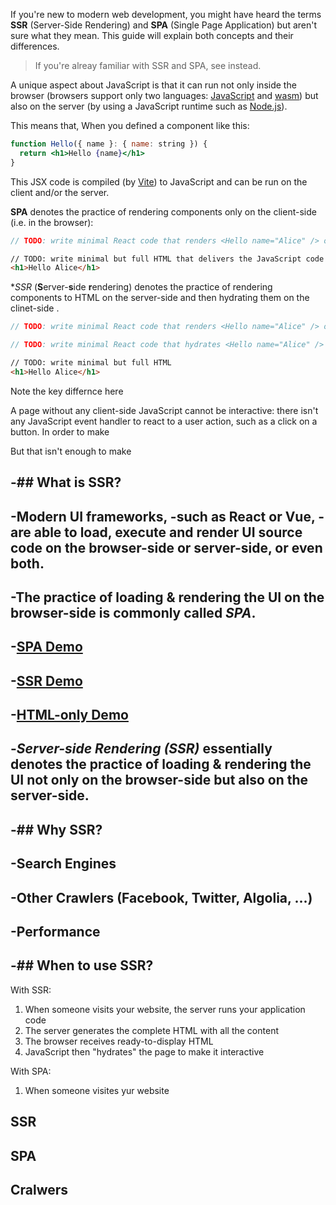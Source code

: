 If you're new to modern web development, you might have heard the terms **SSR** (Server-Side Rendering) and **SPA** (Single Page Application) but aren't sure what they mean. This guide will explain both concepts and their differences.

> If you're alreay familiar with SSR and SPA, see <Link href="/SSR-vs-SPA" /> instead.

A unique aspect about JavaScript is that it can run not only inside the browser (browsers support only two languages: [JavaScript](https://en.wikipedia.org/wiki/JavaScript) and [wasm](https://webassembly.org)) but also on the server (by using a JavaScript runtime such as [Node.js](https://nodejs.org)).

This means that, When you defined a component like this:

```jsx
function Hello({ name }: { name: string }) {
  return <h1>Hello {name}</h1>
}
```

This JSX code is compiled (by [Vite](https://vite.dev)) to JavaScript and can be run on the client and/or the server.


**SPA** denotes the practice of rendering components only on the client-side (i.e. in the browser):

```js
// TODO: write minimal React code that renders <Hello name="Alice" /> on the client-side
```
```html
// TODO: write minimal but full HTML that delivers the JavaScript code above
<h1>Hello Alice</h1>
```

**SSR* (**S**erver-**s**ide **r**endering) denotes the practice of rendering components to HTML on the server-side and then hydrating them on the clinet-side .

```js
// TODO: write minimal React code that renders <Hello name="Alice" /> on the server-side
```
```js
// TODO: write minimal React code that hydrates <Hello name="Alice" /> on the client-side
```

```html
// TODO: write minimal but full HTML
<h1>Hello Alice</h1>
```

Note the key differnce here

A page without any client-side JavaScript cannot be interactive: there isn't any JavaScript event handler to react to a user action, such as a click on a button.
In order to make


But that isn't enough to make

-## What is SSR?
-
-Modern UI frameworks,
-such as React or Vue,
-are able to load, execute and render UI source code on the browser-side or server-side, or even both.
-
-The practice of loading & rendering the UI on the browser-side is commonly called *SPA*.
-
-[SPA Demo](/spa-demo)
-
-[SSR Demo](/ssr-demo)
-
-[HTML-only Demo](/html-only-demo)
-
-*Server-side Rendering (SSR)* essentially denotes the practice of loading & rendering the UI not only on the browser-side but also on the server-side.
-
-## Why SSR?
-
-**Search Engines**
-
-**Other Crawlers (Facebook, Twitter, Algolia, ...)**
-
-**Performance**
-
-## When to use SSR?
-


With SSR:
1. When someone visits your website, the server runs your application code
2. The server generates the complete HTML with all the content
3. The browser receives ready-to-display HTML
4. JavaScript then "hydrates" the page to make it interactive

With SPA:
1. When someone visites yur website

## SSR

## SPA

## Cralwers
